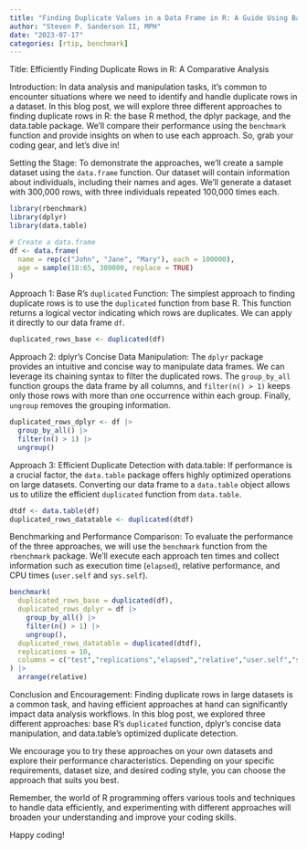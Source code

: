 ```yaml
---
title: "Finding Duplicate Values in a Data Frame in R: A Guide Using Base R and dplyr"
author: "Steven P. Sanderson II, MPH"
date: "2023-07-17"
categories: [rtip, benchmark]
---
```


Title: Efficiently Finding Duplicate Rows in R: A Comparative Analysis

Introduction:
In data analysis and manipulation tasks, it's common to encounter situations where we need to identify and handle duplicate rows in a dataset. In this blog post, we will explore three different approaches to finding duplicate rows in R: the base R method, the dplyr package, and the data.table package. We'll compare their performance using the `benchmark` function and provide insights on when to use each approach. So, grab your coding gear, and let's dive in!

Setting the Stage:
To demonstrate the approaches, we'll create a sample dataset using the `data.frame` function. Our dataset will contain information about individuals, including their names and ages. We'll generate a dataset with 300,000 rows, with three individuals repeated 100,000 times each.

```R
library(rbenchmark)
library(dplyr)
library(data.table)

# Create a data.frame
df <- data.frame(
  name = rep(c("John", "Jane", "Mary"), each = 100000),
  age = sample(18:65, 300000, replace = TRUE)
)
```

Approach 1: Base R's `duplicated` Function:
The simplest approach to finding duplicate rows is to use the `duplicated` function from base R. This function returns a logical vector indicating which rows are duplicates. We can apply it directly to our data frame `df`.

```R
duplicated_rows_base <- duplicated(df)
```

Approach 2: dplyr's Concise Data Manipulation:
The `dplyr` package provides an intuitive and concise way to manipulate data frames. We can leverage its chaining syntax to filter the duplicated rows. The `group_by_all` function groups the data frame by all columns, and `filter(n() > 1)` keeps only those rows with more than one occurrence within each group. Finally, `ungroup` removes the grouping information.

```R
duplicated_rows_dplyr <- df |>
  group_by_all() |>
  filter(n() > 1) |>
  ungroup()
```

Approach 3: Efficient Duplicate Detection with data.table:
If performance is a crucial factor, the `data.table` package offers highly optimized operations on large datasets. Converting our data frame to a `data.table` object allows us to utilize the efficient `duplicated` function from `data.table`.

```R
dtdf <- data.table(df)
duplicated_rows_datatable <- duplicated(dtdf)
```

Benchmarking and Performance Comparison:
To evaluate the performance of the three approaches, we will use the `benchmark` function from the `rbenchmark` package. We'll execute each approach ten times and collect information such as execution time (`elapsed`), relative performance, and CPU times (`user.self` and `sys.self`).

```R
benchmark(
  duplicated_rows_base = duplicated(df),
  duplicated_rows_dplyr = df |> 
    group_by_all() |> 
    filter(n() > 1) |>
    ungroup(),
  duplicated_rows_datatable = duplicated(dtdf),
  replications = 10,
  columns = c("test","replications","elapsed","relative","user.self","sys.self")
) |>
  arrange(relative)
```

Conclusion and Encouragement:
Finding duplicate rows in large datasets is a common task, and having efficient approaches at hand can significantly impact data analysis workflows. In this blog post, we explored three different approaches: base R's `duplicated` function, dplyr's concise data manipulation, and data.table's optimized duplicate detection.

We encourage you to try these approaches on your own datasets and explore their performance characteristics. Depending on your specific requirements, dataset size, and desired coding style, you can choose the approach that suits you best.

Remember, the world of R programming offers various tools and techniques to handle data efficiently, and experimenting with different approaches will broaden your understanding and improve your coding skills.

Happy coding!